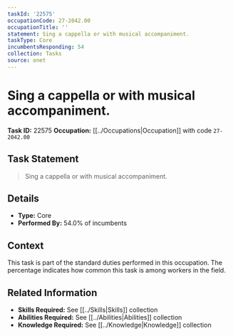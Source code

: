 ```yaml
---
taskId: '22575'
occupationCode: 27-2042.00
occupationTitle: ''
statement: Sing a cappella or with musical accompaniment.
taskType: Core
incumbentsResponding: 54
collection: Tasks
source: onet
---
```

# Sing a cappella or with musical accompaniment.

**Task ID:** 22575
**Occupation:** [[../Occupations|Occupation]] with code `27-2042.00`

## Task Statement

> Sing a cappella or with musical accompaniment.

## Details

- **Type:** Core
- **Performed By:** 54.0% of incumbents

## Context

This task is part of the standard duties performed in this occupation. The percentage indicates how common this task is among workers in the field.

## Related Information

- **Skills Required:** See [[../Skills|Skills]] collection
- **Abilities Required:** See [[../Abilities|Abilities]] collection
- **Knowledge Required:** See [[../Knowledge|Knowledge]] collection
